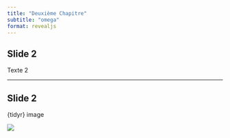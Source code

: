 ```yaml
---
title: "Deuxième Chapitre"
subtitle: "omega"
format: revealjs
---
```


## Slide 2

Texte 2

---

## Slide 2

{tidyr} image

![](img/logo_2.png)